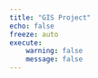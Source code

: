 ```yaml
---
title: "GIS Project"
echo: false
freeze: auto
execute: 
    warning: false 
    message: false
---
```

